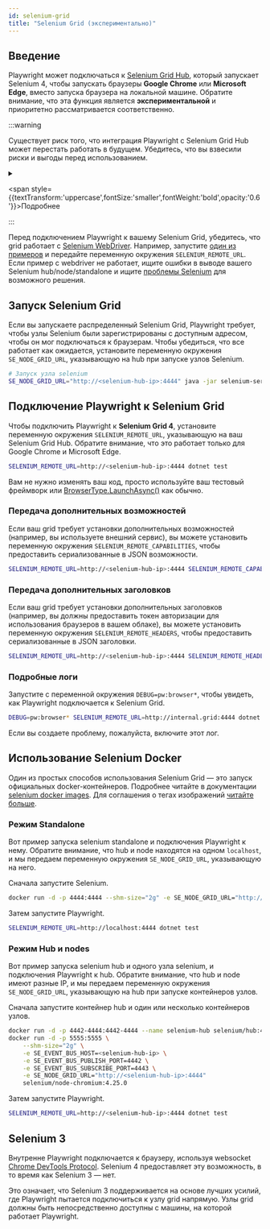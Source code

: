 ```yaml
---
id: selenium-grid
title: "Selenium Grid (экспериментально)"
---
```


## Введение

Playwright может подключаться к [Selenium Grid Hub](https://www.selenium.dev/documentation/grid/), который запускает Selenium 4, чтобы запускать браузеры **Google Chrome** или **Microsoft Edge**, вместо запуска браузера на локальной машине. Обратите внимание, что эта функция является **экспериментальной** и приоритетно рассматривается соответственно.

:::warning

Существует риск того, что интеграция Playwright с Selenium Grid Hub может перестать работать в будущем. Убедитесь, что вы взвесили риски и выгоды перед использованием.

<details>

<summary>

<span style={{textTransform:'uppercase',fontSize:'smaller',fontWeight:'bold',opacity:'0.6'}}>Подробнее</span>

</summary>

Внутренне Playwright подключается к браузеру, используя websocket [Chrome DevTools Protocol](https://chromedevtools.github.io/devtools-protocol/). Selenium 4 в настоящее время предоставляет эту возможность. Однако, это [может измениться в будущем](https://github.com/SeleniumHQ/selenium/issues/11590#issuecomment-1436113950). Если Selenium откажется от этой возможности, Playwright перестанет работать с ним.

</details>
:::

Перед подключением Playwright к вашему Selenium Grid, убедитесь, что grid работает с [Selenium WebDriver](https://www.selenium.dev/documentation/webdriver/). Например, запустите [один из примеров](https://github.com/SeleniumHQ/selenium/tree/trunk/javascript/node/selenium-webdriver/example) и передайте переменную окружения `SELENIUM_REMOTE_URL`. Если пример с webdriver не работает, ищите ошибки в выводе вашего Selenium hub/node/standalone и ищите [проблемы Selenium](https://github.com/SeleniumHQ/selenium/issues) для возможного решения.

## Запуск Selenium Grid

Если вы запускаете распределенный Selenium Grid, Playwright требует, чтобы узлы Selenium были зарегистрированы с доступным адресом, чтобы он мог подключаться к браузерам. Чтобы убедиться, что все работает как ожидается, установите переменную окружения `SE_NODE_GRID_URL`, указывающую на hub при запуске узлов Selenium.

```bash
# Запуск узла selenium
SE_NODE_GRID_URL="http://<selenium-hub-ip>:4444" java -jar selenium-server-<version>.jar node
```

## Подключение Playwright к Selenium Grid

Чтобы подключить Playwright к **Selenium Grid 4**, установите переменную окружения `SELENIUM_REMOTE_URL`, указывающую на ваш Selenium Grid Hub. Обратите внимание, что это работает только для Google Chrome и Microsoft Edge.

```bash
SELENIUM_REMOTE_URL=http://<selenium-hub-ip>:4444 dotnet test
```

Вам не нужно изменять ваш код, просто используйте ваш тестовый фреймворк или [BrowserType.LaunchAsync()](/api/class-browsertype.mdx#browser-type-launch) как обычно.

### Передача дополнительных возможностей

Если ваш grid требует установки дополнительных возможностей (например, вы используете внешний сервис), вы можете установить переменную окружения `SELENIUM_REMOTE_CAPABILITIES`, чтобы предоставить сериализованные в JSON возможности.

```bash
SELENIUM_REMOTE_URL=http://<selenium-hub-ip>:4444 SELENIUM_REMOTE_CAPABILITIES="{'mygrid:options':{os:'windows',username:'John',password:'secure'}}" dotnet test
```

### Передача дополнительных заголовков

Если ваш grid требует установки дополнительных заголовков (например, вы должны предоставить токен авторизации для использования браузеров в вашем облаке), вы можете установить переменную окружения `SELENIUM_REMOTE_HEADERS`, чтобы предоставить сериализованные в JSON заголовки.

```bash
SELENIUM_REMOTE_URL=http://<selenium-hub-ip>:4444 SELENIUM_REMOTE_HEADERS="{'Authorization':'Basic b64enc'}" dotnet test
```

### Подробные логи

Запустите с переменной окружения `DEBUG=pw:browser*`, чтобы увидеть, как Playwright подключается к Selenium Grid.

```bash
DEBUG=pw:browser* SELENIUM_REMOTE_URL=http://internal.grid:4444 dotnet test
```

Если вы создаете проблему, пожалуйста, включите этот лог.

## Использование Selenium Docker

Один из простых способов использования Selenium Grid — это запуск официальных docker-контейнеров. Подробнее читайте в документации [selenium docker images](https://github.com/SeleniumHQ/docker-selenium). Для соглашения о тегах изображений [читайте больше](https://github.com/SeleniumHQ/docker-selenium/wiki/Tagging-Convention#selenium-grid-4x-and-above).

### Режим Standalone

Вот пример запуска selenium standalone и подключения Playwright к нему. Обратите внимание, что hub и node находятся на одном `localhost`, и мы передаем переменную окружения `SE_NODE_GRID_URL`, указывающую на него.

Сначала запустите Selenium.

```bash
docker run -d -p 4444:4444 --shm-size="2g" -e SE_NODE_GRID_URL="http://localhost:4444" selenium/standalone-chromium:latest
```

Затем запустите Playwright.

```bash
SELENIUM_REMOTE_URL=http://localhost:4444 dotnet test
```

### Режим Hub и nodes

Вот пример запуска selenium hub и одного узла selenium, и подключения Playwright к hub. Обратите внимание, что hub и node имеют разные IP, и мы передаем переменную окружения `SE_NODE_GRID_URL`, указывающую на hub при запуске контейнеров узлов.

Сначала запустите контейнер hub и один или несколько контейнеров узлов.

```bash
docker run -d -p 4442-4444:4442-4444 --name selenium-hub selenium/hub:4.25.0
docker run -d -p 5555:5555 \
    --shm-size="2g" \
    -e SE_EVENT_BUS_HOST=<selenium-hub-ip> \
    -e SE_EVENT_BUS_PUBLISH_PORT=4442 \
    -e SE_EVENT_BUS_SUBSCRIBE_PORT=4443 \
    -e SE_NODE_GRID_URL="http://<selenium-hub-ip>:4444"
    selenium/node-chromium:4.25.0
```

Затем запустите Playwright.

```bash
SELENIUM_REMOTE_URL=http://<selenium-hub-ip>:4444 dotnet test
```

## Selenium 3

Внутренне Playwright подключается к браузеру, используя websocket [Chrome DevTools Protocol](https://chromedevtools.github.io/devtools-protocol/). Selenium 4 предоставляет эту возможность, в то время как Selenium 3 — нет.

Это означает, что Selenium 3 поддерживается на основе лучших усилий, где Playwright пытается подключиться к узлу grid напрямую. Узлы grid должны быть непосредственно доступны с машины, на которой работает Playwright.


[Accessibility]: /api/class-accessibility.mdx "Accessibility"
[APIRequest]: /api/class-apirequest.mdx "APIRequest"
[APIRequestContext]: /api/class-apirequestcontext.mdx "APIRequestContext"
[APIResponse]: /api/class-apiresponse.mdx "APIResponse"
[APIResponseAssertions]: /api/class-apiresponseassertions.mdx "APIResponseAssertions"
[Browser]: /api/class-browser.mdx "Browser"
[BrowserContext]: /api/class-browsercontext.mdx "BrowserContext"
[BrowserType]: /api/class-browsertype.mdx "BrowserType"
[CDPSession]: /api/class-cdpsession.mdx "CDPSession"
[CDPSessionEvent]: /api/class-cdpsessionevent.mdx "CDPSessionEvent"
[Clock]: /api/class-clock.mdx "Clock"
[ConsoleMessage]: /api/class-consolemessage.mdx "ConsoleMessage"
[Dialog]: /api/class-dialog.mdx "Dialog"
[Download]: /api/class-download.mdx "Download"
[ElementHandle]: /api/class-elementhandle.mdx "ElementHandle"
[FileChooser]: /api/class-filechooser.mdx "FileChooser"
[FormData]: /api/class-formdata.mdx "FormData"
[Frame]: /api/class-frame.mdx "Frame"
[FrameLocator]: /api/class-framelocator.mdx "FrameLocator"
[JSHandle]: /api/class-jshandle.mdx "JSHandle"
[Keyboard]: /api/class-keyboard.mdx "Keyboard"
[Locator]: /api/class-locator.mdx "Locator"
[LocatorAssertions]: /api/class-locatorassertions.mdx "LocatorAssertions"
[Mouse]: /api/class-mouse.mdx "Mouse"
[Page]: /api/class-page.mdx "Page"
[PageAssertions]: /api/class-pageassertions.mdx "PageAssertions"
[Playwright]: /api/class-playwright.mdx "Playwright"
[PlaywrightAssertions]: /api/class-playwrightassertions.mdx "PlaywrightAssertions"
[Request]: /api/class-request.mdx "Request"
[Response]: /api/class-response.mdx "Response"
[Route]: /api/class-route.mdx "Route"
[Selectors]: /api/class-selectors.mdx "Selectors"
[TimeoutError]: /api/class-timeouterror.mdx "TimeoutError"
[Touchscreen]: /api/class-touchscreen.mdx "Touchscreen"
[Tracing]: /api/class-tracing.mdx "Tracing"
[Video]: /api/class-video.mdx "Video"
[WebError]: /api/class-weberror.mdx "WebError"
[WebSocket]: /api/class-websocket.mdx "WebSocket"
[WebSocketFrame]: /api/class-websocketframe.mdx "WebSocketFrame"
[WebSocketRoute]: /api/class-websocketroute.mdx "WebSocketRoute"
[Worker]: /api/class-worker.mdx "Worker"
[Element]: https://developer.mozilla.org/en-US/docs/Web/API/element "Element"
[EvaluationArgument]: /evaluating.mdx#evaluation-argument "EvaluationArgument"
[Promise]: https://developer.mozilla.org/en-US/docs/Web/JavaScript/Reference/Global_Objects/Promise "Promise"
[iterator]: https://developer.mozilla.org/en-US/docs/Web/JavaScript/Reference/Iteration_protocols "Iterator"
[origin]: https://developer.mozilla.org/en-US/docs/Glossary/Origin "Origin"
[selector]: https://developer.mozilla.org/en-US/docs/Web/CSS/CSS_Selectors "selector"
[Serializable]: https://developer.mozilla.org/en-US/docs/Web/JavaScript/Reference/Global_Objects/JSON/stringify#Description "Serializable"
[UIEvent.detail]: https://developer.mozilla.org/en-US/docs/Web/API/UIEvent/detail "UIEvent.detail"
[UnixTime]: https://en.wikipedia.org/wiki/Unix_time "Unix Time"
[xpath]: https://developer.mozilla.org/en-US/docs/Web/XPath "xpath"

[bool]: https://docs.microsoft.com/en-us/dotnet/api/system.boolean "bool"
[Date]: https://learn.microsoft.com/en-us/dotnet/api/system.datetime "DateTime"
[double]: https://docs.microsoft.com/en-us/dotnet/api/system.double "double"
[byte]: https://docs.microsoft.com/en-us/dotnet/api/system.byte "byte"
[int]: https://docs.microsoft.com/en-us/dotnet/api/system.int32 "int"
[long]: https://docs.microsoft.com/en-us/dotnet/api/system.int64 "long"
[void]: https://docs.microsoft.com/en-us/dotnet/csharp/language-reference/builtin-types/void "void"
[string]: https://docs.microsoft.com/en-us/dotnet/api/system.string "string"
[URL]: https://nodejs.org/api/url.html "URL"
[Regex]: https://docs.microsoft.com/en-us/dotnet/api/system.text.regularexpressions.regex "Regex"

[Action]: https://docs.microsoft.com/en-us/dotnet/api/system.action-1 "Action"
[Func]: https://docs.microsoft.com/en-us/dotnet/api/system.func-2 "Func"
[IEnumerable]: https://docs.microsoft.com/en-us/dotnet/api/system.collections.ienumerable "IEnumerable"
[IDictionary]: https://docs.microsoft.com/en-us/dotnet/api/system.collections.idictionary "IDictionary"
[Task]: https://docs.microsoft.com/en-us/dotnet/api/system.threading.tasks.task?view=net-5.0 "Task"
[IReadOnlyDictionary]: https://docs.microsoft.com/en-us/dotnet/api/system.collections.generic.ireadonlydictionary-2 "IReadOnlyDictionary"
[JsonElement]: https://docs.microsoft.com/en-us/dotnet/api/system.text.json.jsonelement "JsonElement"

[all available image tags]: https://mcr.microsoft.com/en-us/product/playwright/dotnet/about "all available image tags"
[Microsoft Artifact Registry]: https://mcr.microsoft.com/en-us/product/playwright/dotnet/about "Microsoft Artifact Registry"
[Dockerfile.noble]: https://github.com/microsoft/playwright-dotnet/blob/main/utils/docker/Dockerfile.noble "Dockerfile.noble"
